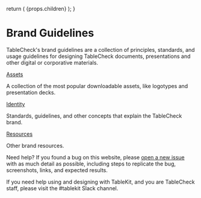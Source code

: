 
  return (
    <Layout title="Brand" sideNav="brand" editPageRoute="brand.html.mdx">
      {props.children}
    </Layout>
  );
}

# Brand Guidelines

TableCheck's brand guidelines are a collection of principles, standards, and usage guidelines for designing TableCheck documents, presentations and other digital or corporative materials.

[Assets](/brand/assets)

A collection of the most popular downloadable assets, like logotypes and presentation decks.

[Identity](/brand/identity)

Standards, guidelines, and other concepts that explain the TableCheck brand.

[Resources](/brand/resources)

Other brand resources.

Need help?
If you found a bug on this website, please [open a new issue](https://github.com/tablecheck/tablekit/issues/new) with as much detail as possible, including steps to replicate the bug, screenshots, links, and expected results.

If you need help using and designing with TableKit, and you are TableCheck staff, please visit the #tablekit Slack channel.
